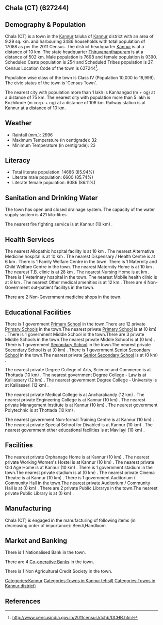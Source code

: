 {{Infobox settlement
| name=Chala (CT)
| native_name=
| native_name_lang=
| other_name=
| nickname=
| settlement_type=Town
| image_skyline=
| image_alt=
| image_caption=
| pushpin_map=India Kerala
| pushpin_label_position=right
| pushpin_map_alt=
| pushpin_map_caption=Location in Kerala, India
| latd=
| latm=
| lats=
| latNS=
| longd=
| longm=
| longs=
| longEW=
| coordinates_display=inline,title
| subdivision_type=Country
| subdivision_name={{flag|India}}
| subdivision_type1=[[States and territories of India|State]]
| subdivision_name1=Kerala 
| subdivision_type2=[[List of districts of India|District]]
| subdivision_name2=Kannur
| subdivision_type3=Tahsil
| subdivision_name3=Kannur
| website=
| established_title=<!-- Established -->
| established_date=
| founder=
| named_for=
| government_type=
| governing_body=
| unit_pref=Metric
| area_footnotes=
| area_rank=
| area_total_km2=9.29
| elevation_footnotes=
| elevation_m=
| population_total=17088
| population_as_of=2011
| population_rank=
| population_density_km2=1839
| population_demonym=
| population_footnotes=
| demographics_type1=Languages=
| demographics1_title1=Official=
| demographics1_info1=[[Malayalam language|Malayalam]]
| timezone1=[[Indian Standard Time|IST]]
| utc_offset1==+5:30
| postal_code_type=[[Postal Index Number|PIN]]
| postal_code=
| area_code_type=Telephone code
| area_code=
| registration_plate=
| blank1_name_sec1=Nearest city
| blank1_info_sec1=[[Kanhangad  (m + og)]]
| blank2_name_sec1=[[Human sex ratio|Sex ratio]]
| blank2_info_sec1=1219
| blank3_name_sec1=Literacy
| blank3_info_sec1=85.94%
| blank1_name_sec2=[[2011 Census of India|2011 census]] code
| blank1_info_sec2=627244
| footnotes=
}}

== Chala (CT) (627244) ==

== Demography & Population ==

Chala (CT) is a town in the [[Kannur]] taluka of [[Kannur]] district with an area of 9.29 sq. km. and harbouring 3486 households with total population of 17088 as per the 2011 Census. The district headquarter [[Kannur]] is at a distance of 10 km. The state headquarter [[Thiruvananthapuram]] is at a distance of 502 km. Male population is 7698 and female population is 9390. Scheduled Caste population is 254 and Scheduled Tribes population is 27. Census Location Code of the town is 627244<ref>http://www.censusindia.gov.in/2011census/dchb/DCHB.html</ref>.

Population wise class of the town is Class IV (Population 10,000 to 19,999).
The civic status of the town is 'Census Town'.

The nearest city with population more than 1 lakh is Kanhangad  (m + og) at a distance of 75 km. The nearest city with population more than 5 lakh is Kozhikode (m corp. + og) at a distance of 109 km. Railway station is at Kannur at a distance of 10 km.


== Weather ==  
* Rainfall (mm.): 2996 
* Maximum Temperature (in centigrade): 32
* Minimum Temperature (in centigrade): 23


== Literacy ==  
* Total literate population: 14686 (85.94%)
* Literate male population: 6600 (85.74%)
* Literate female population: 8086 (86.11%)


== Sanitation and Drinking Water ==  
The town has open and closed drainage system.
The capacity of the water supply system is 421 kilo-litres.

The nearest fire fighting service is at Kannur (10 km) .


== Health Services ==
The nearest Allopathic hospital facility is at 10 km .
The nearest Alternative Medicine hospital is at 10 km .
The nearest Dispensary / Health Centre is at 6 km .
There is 1 Family Welfare Centre in the town.
There is 1 Maternity and Child Welfare Centre in the town.
The nearest Maternity Home is at 10 km .
The nearest T.B. clinic is at 28 km .
The nearest Nursing Home is at  km .
There is 1 Veterinary hospital in the town.
The nearest Mobile health clinic is at 8 km .
The nearest Other medical amenities is at 12 km .
There are 4 Non-Government out-patient facilitys in the town.


There are 2 Non-Government medicine shops in the town.


== Educational Facilities ==
There is 1 government [[Primary School]] in the town.There are 12 private [[Primary School]]s in the town.The nearest private [[Primary School]] is at  (0 km) .
There is 1 government Middle School in the town.There are 3 private Middle Schools in the town.The nearest private Middle School is at  (0 km) .
There is 1 government [[Secondary School]] in the town.The nearest private [[Secondary School]] is at  (0 km) .
There is 1 government [[Senior Secondary School]] in the town.The nearest private [[Senior Secondary School]] is at  (0 km) .
 
 
 
 
 
The nearest private Degree College of Arts, Science and Commerce is at Thottada (10 km) .
The nearest government Degree College - Law is at Kalliassery (12 km) .
The nearest government Degree College - University is at Kalliasseri (12 km) .
 
The nearest private Medical College is at Ancharakandy (12 km) .
The nearest private Engineering College is at Kannur (10 km) .
The nearest private Management Institute is at Kannur (10 km) .
The nearest government Polytechnic is at Thottada (10 km) .
 
The nearest government Non-formal Training Centre is at Kannur (10 km) .
The nearest private Special School for Disabled is at Kannur (10 km) .
The nearest government other educational facilities is at Mavilayi  (10 km) .


== Facilities ==
The nearest private Orphanage Home is at Kannur (10 km) .
The nearest private Working Women's Hostel is at Kannur (10 km) .
The nearest private Old Age Home is at Kannur (10 km) .
There is 1 government stadium in the town.The nearest private stadium is at  (0 km) .
The nearest private Cinema Theatre is at Kannur (10 km) .
There is 1 government Auditorium / Community Hall in the town.The nearest private Auditorium / Community Hall is at  (0 km) .
There are 2 private Public Librarys in the town.The nearest private Public Library is at  (0 km) .


== Manufacturing ==
Chala (CT) is engaged in the manufacturing of following items (in decreasing order of importance): Beedi,Handloom


== Market and Banking ==
There is 1 Nationalised Bank in the town.

There are 4 [[Co-operative Bank]]s in the town.

There is 1 Non Agricultural Credit Society in the town.


[[Categories:Kannur]]
[[Categories:Towns in Kannur tehsil)]]
[[Categories:Towns in Kannur district)]]


== References ==
{{Reflist}}


